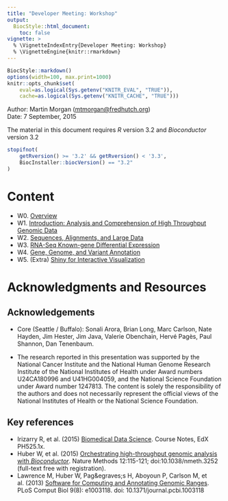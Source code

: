 ```yaml
---
title: "Developer Meeting: Workshop"
output:
  BiocStyle::html_document:
    toc: false
vignette: >
  % \VignetteIndexEntry{Developer Meeting: Workshop}
  % \VignetteEngine{knitr::rmarkdown}
---
```


```r
BiocStyle::markdown()
options(width=100, max.print=1000)
knitr::opts_chunk$set(
    eval=as.logical(Sys.getenv("KNITR_EVAL", "TRUE")),
    cache=as.logical(Sys.getenv("KNITR_CACHE", "TRUE")))
```

Author: Martin Morgan (<a
  href="mailto:mtmorgan@fredhutch.org">mtmorgan@fredhutch.org</a>)<br/ >
Date: 7 September, 2015<br />

The material in this document requires _R_ version 3.2 and
_Bioconductor_ version 3.2

```r
stopifnot(
    getRversion() >= '3.2' && getRversion() < '3.3',
    BiocInstaller::biocVersion() == "3.2"
)
```

# Content

- W0. [Overview](W0-Overview.html)
- W1. [Introduction: Analysis and Comprehension of High Throughput Genomic Data](W1-Introduction.html)
- W2. [Sequences, Alignments, and Large Data](W2-Large-Data.html)
- W3. [RNA-Seq Known-gene Differential Expression](W3-RNASeq.html)
- W4. [Gene, Genome, and Variant Annotation](W4-Annotation.html)
- W5. (Extra) [Shiny for Interactive Visualization](W5-Shiny.html)

# Acknowledgments and Resources

## Acknowledgements

- Core (Seattle / Buffalo): Sonali Arora, Brian Long, Marc Carlson,
  Nate Hayden, Jim Hester, Jim Java, Valerie Obenchain, Herv&eacute;
  Pag&egrave;s, Paul Shannon, Dan Tenenbaum.

- The research reported in this presentation was supported by the
  National Cancer Institute and the National Human Genome Research
  Institute of the National Institutes of Health under Award numbers
  U24CA180996 and U41HG004059, and the National Science Foundation
  under Award number 1247813. The content is solely the responsibility
  of the authors and does not necessarily represent the official views
  of the National Institutes of Health or the National Science
  Foundation.

## Key references

- Irizarry R, et al. (2015) <a
  href="http://genomicsclass.github.io/book/">Biomedical Data
  Science</a>. Course Notes, EdX PH525.1x.
- Huber W, et al. (2015) <a
  href="http://www.nature.com/nmeth/journal/v12/n2/abs/nmeth.3252.html">Orchestrating
  high-throughput genomic analysis with
  <em>Bioconductor</em></a>. Nature Methods 12:115-121;
  doi:10.1038/nmeth.3252 (full-text free with registration).
- Lawrence M, Huber W, Pag&egraves;s H, Aboyoun P, Carlson M, et al. (2013) <a
  href="http://dx.doi.org/10.1371/journal.pcbi.1003118">Software for
  Computing and Annotating Genomic Ranges</a>. PLoS Comput Biol 9(8):
  e1003118. doi: 10.1371/journal.pcbi.1003118
